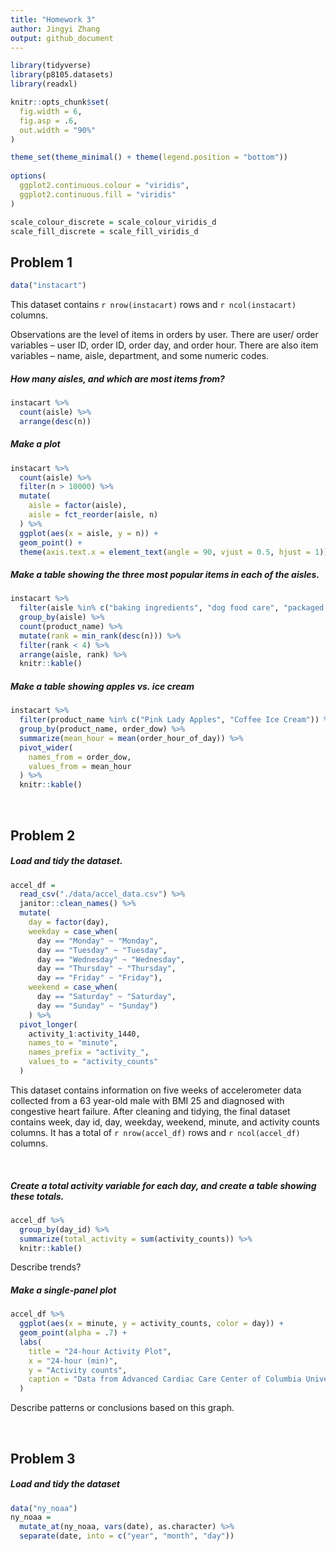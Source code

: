 ```yaml
---
title: "Homework 3"
author: Jingyi Zhang
output: github_document
---
```


```r
library(tidyverse)
library(p8105.datasets)
library(readxl)

knitr::opts_chunk$set(
  fig.width = 6,
  fig.asp = .6,
  out.width = "90%"
)

theme_set(theme_minimal() + theme(legend.position = "bottom"))
          
options(
  ggplot2.continuous.colour = "viridis",
  ggplot2.continuous.fill = "viridis"
)

scale_colour_discrete = scale_colour_viridis_d
scale_fill_discrete = scale_fill_viridis_d
```


## Problem 1

```r
data("instacart")
```

This dataset contains `r nrow(instacart)` rows and `r ncol(instacart)` columns. 

Observations are the level of items in orders by user. There are user/ order variables -- user ID, order ID, order day, and order hour. There are also item variables -- name, aisle, department, and some numeric codes.


##### How many aisles, and which are most items from?

```r
instacart %>%
  count(aisle) %>%
  arrange(desc(n))
```

##### Make a plot

```r
instacart %>%
  count(aisle) %>%
  filter(n > 10000) %>%
  mutate(
    aisle = factor(aisle),
    aisle = fct_reorder(aisle, n)
  ) %>%
  ggplot(aes(x = aisle, y = n)) +
  geom_point() +
  theme(axis.text.x = element_text(angle = 90, vjust = 0.5, hjust = 1))
```

##### Make a table showing the three most popular items in each of the aisles.

```r
instacart %>%
  filter(aisle %in% c("baking ingredients", "dog food care", "packaged vegetables fruits")) %>%
  group_by(aisle) %>%
  count(product_name) %>%
  mutate(rank = min_rank(desc(n))) %>%
  filter(rank < 4) %>%
  arrange(aisle, rank) %>%
  knitr::kable()
```

##### Make a table showing apples vs. ice cream

```r
instacart %>%
  filter(product_name %in% c("Pink Lady Apples", "Coffee Ice Cream")) %>%
  group_by(product_name, order_dow) %>%
  summarize(mean_hour = mean(order_hour_of_day)) %>%
  pivot_wider(
    names_from = order_dow,
    values_from = mean_hour
  ) %>%
  knitr::kable()
```

<br />

## Problem 2

##### Load and tidy the dataset.

```r
accel_df = 
  read_csv("./data/accel_data.csv") %>%
  janitor::clean_names() %>%
  mutate(
    day = factor(day),
    weekday = case_when(
      day == "Monday" ~ "Monday",
      day == "Tuesday" ~ "Tuesday",
      day == "Wednesday" ~ "Wednesday",
      day == "Thursday" ~ "Thursday",
      day == "Friday" ~ "Friday"),
    weekend = case_when(
      day == "Saturday" ~ "Saturday",
      day == "Sunday" ~ "Sunday")
    ) %>%
  pivot_longer(
    activity_1:activity_1440,
    names_to = "minute",
    names_prefix = "activity_",
    values_to = "activity_counts"
  )
```

This dataset contains information on five weeks of accelerometer data collected from a 63 year-old male with BMI 25 and diagnosed with congestive heart failure. After cleaning and tidying, the final dataset contains week, day id, day, weekday, weekend, minute, and activity counts columns. It has a total of `r nrow(accel_df)` rows and `r ncol(accel_df)` columns. 

<br />

##### Create a total activity variable for each day, and create a table showing these totals.


```r
accel_df %>%
  group_by(day_id) %>%
  summarize(total_activity = sum(activity_counts)) %>%
  knitr::kable()
```

Describe trends?

##### Make a single-panel plot 

```r
accel_df %>%
  ggplot(aes(x = minute, y = activity_counts, color = day)) +
  geom_point(alpha = .7) +
  labs(
    title = "24-hour Activity Plot",
    x = "24-hour (min)",
    y = "Activity counts",
    caption = "Data from Advanced Cardiac Care Center of Columbia University Medical Center"
  )
```

Describe patterns or conclusions based on this graph.

<br />

## Problem 3

##### Load and tidy the dataset

```r
data("ny_noaa")
ny_noaa =
  mutate_at(ny_noaa, vars(date), as.character) %>%
  separate(date, into = c("year", "month", "day"))
```






